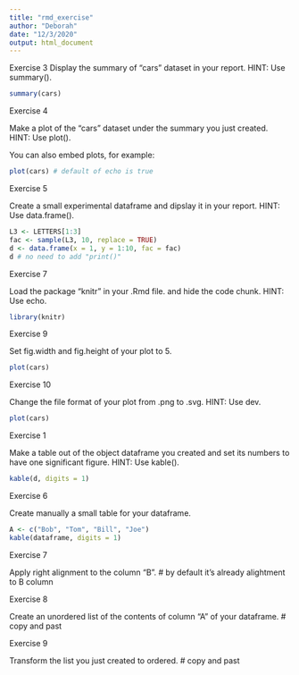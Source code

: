 ```yaml
---
title: "rmd_exercise"
author: "Deborah"
date: "12/3/2020"
output: html_document
---
```

Exercise 3 Display the summary of “cars” dataset in your report. HINT: Use summary().

```r
summary(cars)
```

Exercise 4

Make a plot of the “cars” dataset under the summary you just created. HINT: Use plot().

You can also embed plots, for example:

```r
plot(cars) # default of echo is true
```
Exercise 5

Create a small experimental dataframe and dipslay it in your report. HINT: Use data.frame().
```r
L3 <- LETTERS[1:3]
fac <- sample(L3, 10, replace = TRUE)
d <- data.frame(x = 1, y = 1:10, fac = fac)
d # no need to add "print()"
```
Exercise 7

Load the package “knitr” in your .Rmd file. and hide the code chunk. HINT: Use echo.
```r
library(knitr)
```
Exercise 9

Set fig.width and fig.height of your plot to 5.
```r
plot(cars)
```

Exercise 10

Change the file format of your plot from .png to .svg. HINT: Use dev.
```r
plot(cars)
```

Exercise 1

Make a table out of the object dataframe you created and set its numbers to have one significant figure. HINT: Use kable().
```r
kable(d, digits = 1)
```

Exercise 6

Create manually a small table for your dataframe.
```r
A <- c("Bob", "Tom", "Bill", "Joe")
kable(dataframe, digits = 1)
```

Exercise 7

Apply right alignment to the column “B”. # by default it's already alightment to B column


Exercise 8

Create an unordered list of the contents of column “A” of your dataframe. # copy and past

Exercise 9

Transform the list you just created to ordered. # copy and past









